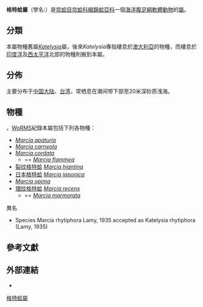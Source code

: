 {{Automatic taxobox
 |taxon=Marcia
 |authority=(Gmelin, 1791)
}}

'''格特蛤屬'''（學名:''{{lang|la|Marcia}}''）是[[帘蛤目|帘蛤目]][[帘蛤科|帘蛤科]][[綴錦蛤亞科|綴錦蛤亞科]]一個[[海洋生物|海洋]][[腹足綱|腹足綱]][[軟體動物|軟體動物]]的[[屬|屬]]{{r|zgdwz|page1=202|WoRMS_507768}}。

==分類==
本屬物種舊屬''[[Katelysia|Katelysia]]''屬，後來''Katelysia''專指棲息於[[澳大利亞|澳大利亞]]的物種，而棲息於[[印度洋|印度洋]]及[[西太平洋|西太平洋]]北部的物種則搬到本屬{{r|zgdwz|page1=7}}。

==分佈==
主要分布于[[中国大陆|中国大陆]]、[[台湾|台湾]]，常栖息在潮间带下部至20米深砂质浅海。

==物種==
{{as of|2018|9|7}}，[[WoRMS|WoRMS]]紀錄本屬包括下列各物種：
* ''[[Marcia_apaturia|Marcia apaturia]]'' {{small|(Römer, 1864)}}
* ''[[Marcia_carneola|Marcia carneola]]'' {{small| (Lamarck, 1818)}}
* ''[[Marcia_cordata|Marcia cordata]]'' {{small|(Forsskål in Niebuhr, 1775)}}
** == ''[[Marcia_flammea|Marcia flammea]]'' {{small|(Gmelin, 1791)}}
* [[裂纹格特蛤|裂纹格特蛤]] ''[[Marcia_hiantina|Marcia hiantina]]'' {{small|(Lamarck, 1818)}}{{r|zgdwz}}
* [[日本格特蛤|日本格特蛤]] ''[[Marcia_japonica|Marcia japonica]]'' {{small|(Gmelin, 1791)}}{{r|zgdwz|shell_2752}}
* ''[[Marcia_opima|Marcia opima]]'' {{small|(Gmelin, 1791)}}
* [[理纹格特蛤|理纹格特蛤]] ''[[Marcia_recens|Marcia recens]]'' {{small|(Holten, 1802)}}
** == ''[[Marcia_marmorata|Marcia marmorata]]'' {{small|(Lamarck, 1818)}}{{r|zgdwz}}
;異名
*Species Marcia rhytiphora Lamy, 1935 accepted as Katelysia rhytiphora (Lamy, 1935)

==參考文獻==
{{reflist|refs=
<ref name="shell_2752">{{cite web |url=http://shell.sinica.edu.tw/chinese/shellbase_detail.php?science_no=2752 |title=国际贝库：日本格特蛤 |publisher=台湾贝类资料库 |access-date=2018-09-08 |language=zh-hant |archive-date=2016-03-04 |archive-url=https://web.archive.org/web/20160304110352/http://shell.sinica.edu.tw/chinese/shellbase_detail.php?science_no=2752 |dead-url=no }}</ref>
<ref name="WoRMS_507768">{{WoRMS |id=507768 
 |title=''Marcia japonica'' (Gmelin, 1791) |db=MolluscaBase
 |date=2010-09-15 |access-date=2018-09-07 }}</ref>
<ref name="zgdwz">{{shelldoc/莊啟謙2001
 |chapter-url=http://www.lifescience.com.cn/info/76726
 |chapter=格特蛤属 marcia
 |page=202-204
 |access-date=2018-09-07 }}</ref>
}}

==外部連結==
{{commonscat|Marcia}}
*{{Wikispecies-inline|Marcia}}
{{Taxonbar}}
[[Category:格特蛤屬|]]